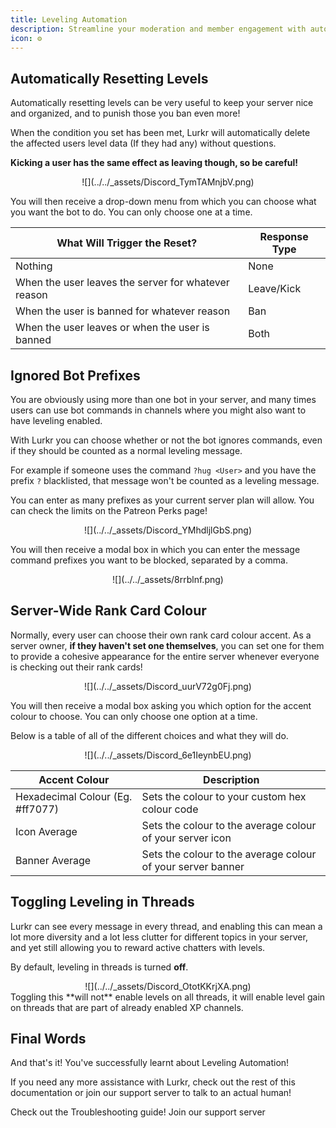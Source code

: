 ```yaml
---
title: Leveling Automation
description: Streamline your moderation and member engagement with automatic level adjustments, including resets for banned members.
icon: ⚙️
---
```



## Automatically Resetting Levels

Automatically resetting levels can be very useful to keep your server nice and organized, and to punish those you ban even more!

When the condition you set has been met, Lurkr will automatically delete the affected users level data (If they had any) without questions.

**Kicking a user has the same effect as leaving though, so be careful!**

<center>
    ![](../../_assets/Discord_TymTAMnjbV.png)
</center>

You will then receive a drop-down menu from which you can choose what you want the bot to do. You can only choose one at a time.

| What Will Trigger the Reset?                        | Response Type    |
|-----------------------------------------------------|-------------------|
| Nothing                                             | None              |
| When the user leaves the server for whatever reason | Leave/Kick        |
| When the user is banned for whatever reason         | Ban               |
| When the user leaves or when the user is banned     | Both              |

## Ignored Bot Prefixes

You are obviously using more than one bot in your server, and many times users can use bot commands in channels where you might also want to have leveling enabled.

With Lurkr you can choose whether or not the bot ignores commands, even if they should be counted as a normal leveling message.

For example if someone uses the command `?hug <User>` and you have the prefix `?` blacklisted, that message won't be counted as a leveling message.

You can enter as many prefixes as your current server plan will allow. You can check the limits on the Patreon Perks page!

<center>
    ![](../../_assets/Discord_YMhdljlGbS.png)
</center>

You will then receive a modal box in which you can enter the message command prefixes you want to be blocked, separated by a comma.

<center>
    ![](../../_assets/8rrblnf.png)
</center>

## Server-Wide Rank Card Colour

Normally, every user can choose their own rank card colour accent. As a server owner, **if they haven't set one themselves**, you can set one for them to provide a cohesive appearance for the entire server whenever everyone is checking out their rank cards!

<center>
    ![](../../_assets/Discord_uurV72g0Fj.png)
</center>

You will then receive a modal box asking you which option for the accent colour to choose. You can only choose one option at a time.

Below is a table of all of the different choices and what they will do.

<center>
    ![](../../_assets/Discord_6e1IeynbEU.png)
</center>

| Accent Colour                    | Description                                                 |
|----------------------------------|-------------------------------------------------------------|
| Hexadecimal Colour (Eg. #ff7077) | Sets the colour to your custom hex colour code              |
| Icon Average                     | Sets the colour to the average colour of your server icon   |
| Banner Average                   | Sets the colour to the average colour of your server banner |

## Toggling Leveling in Threads

Lurkr can see every message in every thread, and enabling this can mean a lot more diversity and a lot less clutter for different topics in your server, and yet still allowing you to reward active chatters with levels.

By default, leveling in threads is turned **off**.

<center>
    ![](../../_assets/Discord_OtotKKrjXA.png)
</center>

<Callout type="info">
    Toggling this **will not** enable levels on all threads, it will enable level gain on threads that are part of already enabled XP channels.
</Callout>

## Final Words

And that's it! You've successfully learnt about Leveling Automation!

If you need any more assistance with Lurkr, check out the rest of this documentation or join our support server to talk to an actual human!

<Cards>
	<Card href="/docs/troubleshooting" title="🐛 Still need help?">
		Check out the Troubleshooting guide!
	</Card>
	<Card href={SUPPORT_SERVER_INVITE} title="💬 Want to chat with an actual human?">
		Join our support server
	</Card>
</Cards>
